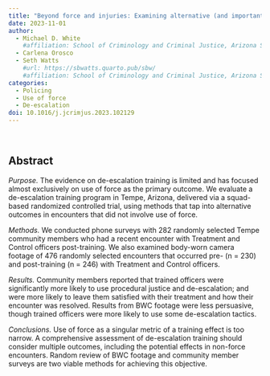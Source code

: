 ```yaml
---
title: "Beyond force and injuries: Examining alternative (and important) outcomes for police De-escalation training"
date: 2023-11-01
author:
  - Michael D. White
    #affiliation: School of Criminology and Criminal Justice, Arizona State University
  - Carlena Orosco
  - Seth Watts
    #url: https://sbwatts.quarto.pub/sbw/
    #affiliation: School of Criminology and Criminal Justice, Arizona State University
categories:
  - Policing
  - Use of force
  - De-escalation
doi: 10.1016/j.jcrimjus.2023.102129
---
```

<br>

## Abstract

*Purpose.* The evidence on de-escalation training is limited and has focused almost exclusively on use of force as the primary outcome. We evaluate a de-escalation training program in Tempe, Arizona, delivered via a squad-based randomized controlled trial, using methods that tap into alternative outcomes in encounters that did not involve use of force.

*Methods.* We conducted phone surveys with 282 randomly selected Tempe community members who had a recent encounter with Treatment and Control officers post-training. We also examined body-worn camera footage of 476 randomly selected encounters that occurred pre- (n = 230) and post-training (n = 246) with Treatment and Control officers.

*Results.* Community members reported that trained officers were significantly more likely to use procedural justice and de-escalation; and were more likely to leave them satisfied with their treatment and how their encounter was resolved. Results from BWC footage were less persuasive, though trained officers were more likely to use some de-escalation tactics.

*Conclusions.* Use of force as a singular metric of a training effect is too narrow. A comprehensive assessment of de-escalation training should consider multiple outcomes, including the potential effects in non-force encounters. Random review of BWC footage and community member surveys are two viable methods for achieving this objective.